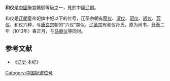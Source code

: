 '''和仪'''是[[中國|中國]]後宮嬪御等級之一，見於中國[[辽朝|辽朝]]。

和仪是[[辽朝|辽朝]]皇帝妃嫔中妃以下的位号，辽圣宗朝有[[丽仪|丽仪]]、[[淑仪|淑仪]]、[[昭仪|昭仪]]、[[顺仪|顺仪]]、[[芳仪|芳仪]]、和仪六种，与[[唐玄宗|唐玄宗]]朝的“六仪”类似。[[辽圣宗|辽圣宗]]有和仪孙氏，原为尚书，[[開泰_(遼)|开泰]]二年（1013年）春正月，与[[马丽仪|马丽仪]]等同封。
==参考文献==
* 《[[辽史|辽史]]·本纪》
{{DEFAULTSORT:H}}
[[Category:中国妃嫔位号|Category:中国妃嫔位号]]